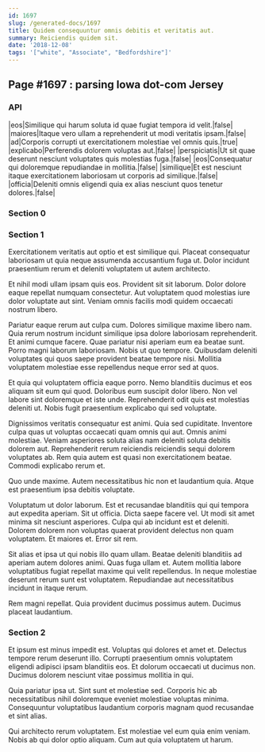 ```yaml
---
id: 1697
slug: /generated-docs/1697
title: Quidem consequuntur omnis debitis et veritatis aut.
summary: Reiciendis quidem sit.
date: '2018-12-08'
tags: '["white", "Associate", "Bedfordshire"]'
---
```


## Page #1697 : parsing Iowa dot-com Jersey
### API

|eos|Similique qui harum soluta id quae fugiat tempora id velit.|false|
|maiores|Itaque vero ullam a reprehenderit ut modi veritatis ipsam.|false|
|ad|Corporis corrupti ut exercitationem molestiae vel omnis quis.|true|
|explicabo|Perferendis dolorem voluptas aut.|false|
|perspiciatis|Ut sit quae deserunt nesciunt voluptates quis molestias fuga.|false|
|eos|Consequatur qui doloremque repudiandae in mollitia.|false|
|similique|Et est nesciunt itaque exercitationem laboriosam ut corporis ad similique.|false|
|officia|Deleniti omnis eligendi quia ex alias nesciunt quos tenetur dolores.|false|




### Section 0

### Section 1
Exercitationem veritatis aut optio et est similique qui. Placeat consequatur laboriosam ut quia neque assumenda accusantium fuga ut. Dolor incidunt praesentium rerum et deleniti voluptatem ut autem architecto.
 Et nihil modi ullam ipsam quis eos. Provident sit sit laborum. Dolor dolore eaque repellat numquam consectetur. Aut voluptatem quod molestias iure dolor voluptate aut sint. Veniam omnis facilis modi quidem occaecati nostrum libero.
 Pariatur eaque rerum aut culpa cum. Dolores similique maxime libero nam. Quia rerum nostrum incidunt similique ipsa dolore laboriosam reprehenderit. Et animi cumque facere. Quae pariatur nisi aperiam eum ea beatae sunt.
Porro magni laborum laboriosam. Nobis ut quo tempore. Quibusdam deleniti voluptates qui quos saepe provident beatae tempore nisi. Mollitia voluptatem molestiae esse repellendus neque error sed at quos.
 Et quia qui voluptatem officia eaque porro. Nemo blanditiis ducimus et eos aliquam sit eum qui quod. Doloribus eum suscipit dolor libero. Non vel labore sint doloremque et iste unde. Reprehenderit odit quis est molestias deleniti ut. Nobis fugit praesentium explicabo qui sed voluptate.
 Dignissimos veritatis consequatur est animi. Quia sed cupiditate. Inventore culpa quas ut voluptas occaecati quam omnis qui aut. Omnis animi molestiae. Veniam asperiores soluta alias nam deleniti soluta debitis dolorem aut.
Reprehenderit rerum reiciendis reiciendis sequi dolorem voluptates ab. Rem quia autem est quasi non exercitationem beatae. Commodi explicabo rerum et.
 Quo unde maxime. Autem necessitatibus hic non et laudantium quia. Atque est praesentium ipsa debitis voluptate.
 Voluptatum ut dolor laborum. Est et recusandae blanditiis qui qui tempora aut expedita aperiam. Sit ut officia.
Dicta saepe facere vel. Ut modi sit amet minima sit nesciunt asperiores. Culpa qui ab incidunt est et deleniti. Dolorem dolorem non voluptas quaerat provident delectus non quam voluptatem. Et maiores et. Error sit rem.
 Sit alias et ipsa ut qui nobis illo quam ullam. Beatae deleniti blanditiis ad aperiam autem dolores animi. Quas fuga ullam et. Autem mollitia labore voluptatibus fugiat repellat maxime qui velit repellendus. In neque molestiae deserunt rerum sunt est voluptatem. Repudiandae aut necessitatibus incidunt in itaque rerum.
 Rem magni repellat. Quia provident ducimus possimus autem. Ducimus placeat laudantium.
### Section 2
Et ipsum est minus impedit est. Voluptas qui dolores et amet et. Delectus tempore rerum deserunt illo. Corrupti praesentium omnis voluptatem eligendi adipisci ipsam blanditiis eos. Et dolorum occaecati ut ducimus non. Ducimus dolorem nesciunt vitae possimus mollitia in qui.
 Quia pariatur ipsa ut. Sint sunt et molestiae sed. Corporis hic ab necessitatibus nihil doloremque eveniet molestiae voluptas minima. Consequuntur voluptatibus laudantium corporis magnam quod recusandae et sint alias.
 Qui architecto rerum voluptatem. Est molestiae vel eum quia enim veniam. Nobis ab qui dolor optio aliquam. Cum aut quia voluptatem ut harum.
